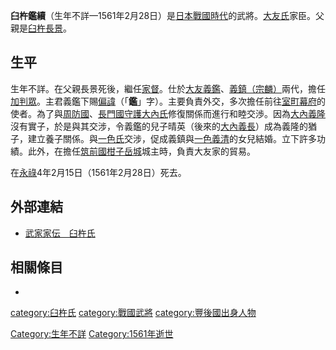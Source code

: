 {{refimprove|time=2017-01-02T06:50:45+00:00}}
{{日本武士
|名稱= 臼杵 鑑續
|圖片名稱= 
|圖片大小= 
|圖片說明= 
|時代= [[日本戰國時代|日本戰國時代]]
|出生日期= 不詳
|出生地點= 
|逝世日期= [[永祿|永祿]]4年2月15日（1561年2月28日）
|逝世地點= 
|假名= 
|羅馬字= 
|幼名= 
|改名= 
|别名= 太郎（通稱）
|諡号= 
|神号= 
|戒名= 
|洗禮名= 
|墓所= 
|朝廷官位= [[安房守|安房守]]
|幕府職位= 
|主君= [[大友義鑑|大友義鑑]]→[[大友義鎮|義鎮（宗麟）]]
|藩= 
|氏族= [[大友氏|大友氏]]庶流[[戶次氏|戶次氏]]流{{tsl|ja|臼杵氏}}
|父母= 父：[[臼杵長景|臼杵長景]]
|養父= 
|養母= 
|兄弟= 兄：[[臼杵鑑榮|鑑榮]]<BR>弟：[[臼杵鑑速|鑑速]]、[[臼杵鑑定|鑑定]]、[[臼杵鑑良|鑑良]]、[[臼杵鎮續|鎮續]]、[[臼杵鎮氏|鎮氏]]、[[臼杵鎮順|鎮順]]、[[臼杵統光|統光]]
|姐妹= 妹：[[養孝院|養孝院]]（[[立花道雪|立花道雪]]繼母）
|正室= 不詳
|側室= 
|嗣子= 
|嗣女= 
|養子= 
|養女= 
}}
{{japanese|japanese=臼杵 鑑続|kana=うすき あきつぐ|romaji=Usuki Akitsugu|舊寫=臼杵 鑑續}}
'''臼杵鑑續'''（生年不詳—1561年2月28日）是[[日本戰國時代|日本戰國時代]]的武將。[[大友氏|大友氏]]家臣。父親是[[臼杵長景|臼杵長景]]。

== 生平 ==
生年不詳。在父親長景死後，繼任[[家督|家督]]。仕於[[大友義鑑|大友義鑑]]、[[大友義鎮|義鎮（宗麟）]]兩代，擔任[[加判眾|加判眾]]。主君義鑑下賜[[偏諱|偏諱]]（「'''鑑'''」字）。主要負責外交，多次擔任前往[[室町幕府|室町幕府]]的使者。為了與[[周防國|周防國]]、[[長門國|長門國]][[守護|守護]][[大內氏|大內氏]]修復關係而進行和睦交渉。因為[[大內義隆|大內義隆]]沒有實子，於是與其交涉，令義鑑的兒子晴英（後來的[[大內義長|大內義長]]）成為義隆的猶子，建立養子關係。與[[一色氏|一色氏]]交涉，促成義鎮與[[一色義清_(左京大夫)|一色義清]]的女兒結婚。立下許多功績。此外，在擔任[[筑前國|筑前國]][[柑子岳城|柑子岳城]]城主時，負責大友家的貿易。

在[[永祿|永祿]]4年2月15日（1561年2月28日）死去。

== 外部連結 ==
*[http://www2.harimaya.com/sengoku/html/ot_usuki.html 武家家伝＿臼杵氏]

== 相關條目 ==
*{{tsl|ja|臼杵氏}}

[[category:臼杵氏|category:臼杵氏]]
[[category:戰國武將|category:戰國武將]]
[[category:豐後國出身人物|category:豐後國出身人物]]
[[Category:生年不詳|Category:生年不詳]]
[[Category:1561年逝世|Category:1561年逝世]]